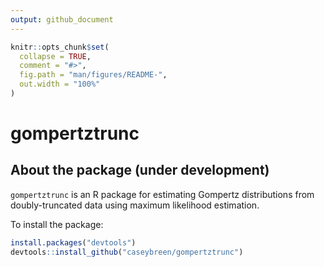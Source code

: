 ```yaml
---
output: github_document
---
```


<!-- README.md is generated from README.Rmd. Please edit that file -->

```r
knitr::opts_chunk$set(
  collapse = TRUE,
  comment = "#>",
  fig.path = "man/figures/README-",
  out.width = "100%"
)
```

# gompertztrunc 

## About the package (under development)

`gompertztrunc` is an R package for estimating Gompertz distributions from doubly-truncated data using maximum likelihood estimation.

To install the package: 

```r
install.packages("devtools")
devtools::install_github("caseybreen/gompertztrunc")
```

<!-- ## TODO  -->

<!-- 1. Apply to real data (e.g., BUNMD) or one of Censoc datasets. The `gompertz_mle` function seems to work okay on a simple DMF dataset — but BUNMD or Numident is a better test.  -->

<!-- 2. Get `gompertz_mle` function to work with weights.  -->

<!-- 3. More flexible functions for estimating e65 (using MLE gompertz parameters OR baseline ) -->

<!-- 4. Double-check that code works with both discrete (integer) and continuous death ages.  -->

<!-- 5. Check if CI is correct. Casey thinks the confidence intervals are probably anti-conservative, e.g. coverage ratio of the "95% intervals" is probably closer to 70%.  -->

<!-- 6. Include way to specify structure of "b," e.g. different for men and women, or smooth function of cohort or ... (Later) -->

<!-- 7. Fixed effects (Later) -->

